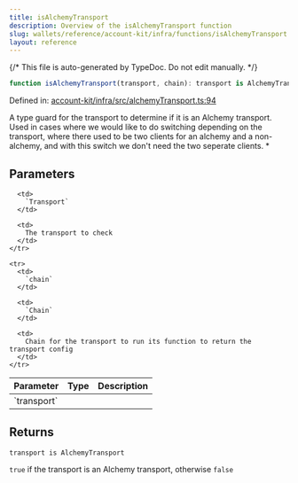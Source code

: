 ```yaml
---
title: isAlchemyTransport
description: Overview of the isAlchemyTransport function
slug: wallets/reference/account-kit/infra/functions/isAlchemyTransport
layout: reference
---
```


{/* This file is auto-generated by TypeDoc. Do not edit manually. */}

```ts
function isAlchemyTransport(transport, chain): transport is AlchemyTransport;
```

Defined in: [account-kit/infra/src/alchemyTransport.ts:94](https://github.com/alchemyplatform/aa-sdk/blob/c1a84188d03473acac2fdb49fb7cd7fdba73169b/account-kit/infra/src/alchemyTransport.ts#L94)

A type guard for the transport to determine if it is an Alchemy transport.
Used in cases where we would like to do switching depending on the transport, where there used
to be two clients for an alchemy and a non-alchemy, and with this switch we don't need the two seperate clients. \*

## Parameters

<table>
  <thead>
    <tr>
      <th align="left">Parameter</th>
      <th align="left">Type</th>
      <th align="left">Description</th>
    </tr>
  </thead>

  <tbody>
    <tr>
      <td>
        `transport`
      </td>

      <td>
        `Transport`
      </td>

      <td>
        The transport to check
      </td>
    </tr>

    <tr>
      <td>
        `chain`
      </td>

      <td>
        `Chain`
      </td>

      <td>
        Chain for the transport to run its function to return the transport config
      </td>
    </tr>

  </tbody>
</table>

## Returns

`transport is AlchemyTransport`

`true` if the transport is an Alchemy transport, otherwise `false`
